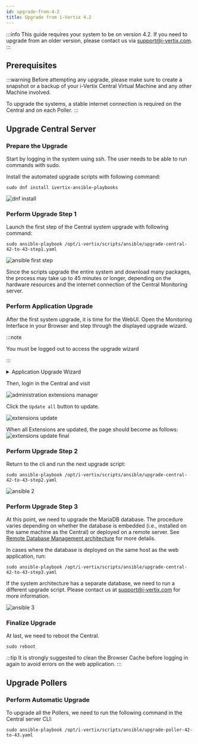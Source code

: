 ```yaml
---
id: upgrade-from-4-2
title: Upgrade from i-Vertix 4.2
---
```




:::info
This guide requires your system to be on version 4.2. If you need to upgrade from an older version, please contact us via support@i-vertix.com.
:::

## Prerequisites

:::warning
Before attempting any upgrade, please make sure to create a snapshot or a backup
of your i-Vertix Central Virtual Machine and any other Machine involved.

To upgrade the systems, a stable internet connection is required on the Central and on each Poller.
:::


## Upgrade Central Server

### Prepare the Upgrade

Start by logging in the system using ssh.
The user needs to be able to run commands with sudo.

Install the automated upgrade scripts with following command:
```
sudo dnf install ivertix-ansible-playbooks
```

![dnf install](../assets/upgrade/upgrade-from_4.2/dnf_install.png)


### Perform Upgrade Step 1

Launch the first step of the Central system upgrade with following command:
```
sudo ansible-playbook /opt/i-vertix/scripts/ansible/upgrade-central-42-to-43-step1.yaml
```

![ansible first step](../assets/upgrade/upgrade-from_4.2/ansible_step_1.png)


Since the scripts upgrade the entire system and download many packages, 
the process may take up to 45 minutes or longer, 
depending on the hardware resources and the internet connection of the Central Monitoring server.

### Perform Application Upgrade

After the first system upgrade, it is time for the WebUI.
Open the Monitoring Interface in your Browser and step through the displayed upgrade wizard.

:::note

You must be logged out to access the upgrade wizard

:::


<details>
<summary>Application Upgrade Wizard</summary>

![webui_1](../assets/upgrade/upgrade-from_4.2/webui_step1.png)
![webui_2](../assets/upgrade/upgrade-from_4.2/webui_step2.png)
![webui_3](../assets/upgrade/upgrade-from_4.2/webui_step3.png)
![webui_4](../assets/upgrade/upgrade-from_4.2/webui_step4.png)
![webui_5](../assets/upgrade/upgrade-from_4.2/webui_step5.png)

</details>

Then, login in the Central and visit

<!---
TODO: evaluate wheter to replace the screenshot with the provided breadcrumb.
<Breadcrumb crumbs={["Administration", "Extensions", "Manager"]} />
-->

![administration extensions manager](../assets/upgrade/upgrade-from_4.2/administration_extensions_manager.png)

Click the `Update all` button to update.

![extensions update](../assets/upgrade/upgrade-from_4.2/update_extensions.png)


When all Extensions are updated, the page should become as follows:
![extensions update final](../assets/upgrade/upgrade-from_4.2/update_extensions_finish.png)


### Perform Upgrade Step 2

Return to the cli and run the next upgrade script:

```
sudo ansible-playbook /opt/i-vertix/scripts/ansible/upgrade-central-42-to-43-step2.yaml
```

![ansible 2](../assets/upgrade/upgrade-from_4.2/ansible_step_2.png)


### Perform Upgrade Step 3

At this point, we need to upgrade the MariaDB database. 
The procedure varies depending on whether the database is embedded (i.e., installed on the same machine as the Central) 
or deployed on a remote server. 
See [Remote Database Management architecture](/monitoring/installation/before-you-start/architecture#dbms)
for more details.

<Tabs>
<TabItem value="internal_db" label="Embedded Database" default>

In cases where the database is deployed on the same host as the web application, run:

```
sudo ansible-playbook /opt/i-vertix/scripts/ansible/upgrade-central-42-to-43-step3.yaml
```

</TabItem>
<TabItem value="external_db" label="Remote Database">

If the system architecture has a separate database, we need to run a different upgrade script.
Please contact us at support@i-vertix.com for more information.

</TabItem>
</Tabs>


![ansible 3](../assets/upgrade/upgrade-from_4.2/ansible_step_3.png)


### Finalize Upgrade

At last, we need to reboot the Central.

```
sudo reboot
```

:::tip
It is strongly suggested to clean the Browser Cache before 
logging in again to avoid errors on the web application.
:::


## Upgrade Pollers
### Perform Automatic Upgrade

To upgrade all the Pollers, we need to run the following command 
in the Central server CLI:

```
sudo ansible-playbook /opt/i-vertix/scripts/ansible/upgrade-poller-42-to-43.yaml
```

